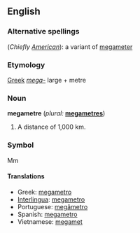 ==English==

===Alternative spellings===
(''Chiefly [[w:American English|American]]''): a variant of [[megameter]]

===Etymology===
[[Greek]] ''[[mega-]]'' large + metre

===Noun===
'''megametre'''  (''plural:'' '''[[megametres]]''')

# A distance of 1,000 km.

===Symbol===
Mm

====Translations====
* Greek: [[megametro]]
* [[Interlingua]]: [[megametro]]
* Portuguese: [[megâmetro]] {{m}}
* Spanish: [[megametro]]
* Vietnamese: [[megamet]]